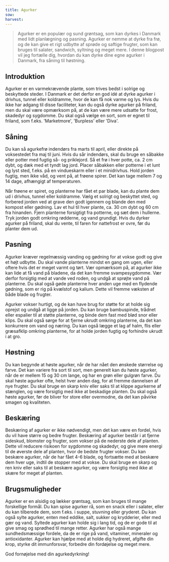 ```yaml
---
title: Agurker
sow:
harvest:
---
```


> Agurker er en populær og sund grøntsag, som kan dyrkes i Danmark med lidt planlægning og pasning. Agurker er nemme at dyrke fra frø, og de kan give et rigt udbytte af sprøde og saftige frugter, som kan bruges til salater, sandwich, syltning og meget mere. I denne blogpost vil jeg fortælle dig, hvordan du kan dyrke dine egne agurker i Danmark, fra såning til høstning.

## Introduktion

Agurker er en varmekrævende plante, som trives bedst i solrige og beskyttede steder. I Danmark er det derfor en god idé at dyrke agurker i drivhus, tunnel eller koldramme, hvor de kan få nok varme og lys. Hvis du ikke har adgang til disse faciliteter, kan du også dyrke agurker på friland, men du skal være opmærksom på, at de kan være mere udsatte for frost, skadedyr og sygdomme. Du skal også vælge en sort, som er egnet til friland, som f.eks. 'Marketmore', 'Burpless' eller 'Diva'.

## Såning

Du kan så agurkefrø indendørs fra marts til april, eller direkte på voksestedet fra maj til juni. Hvis du sår indendørs, skal du bruge en såbakke eller potter med fugtig så- og priklejord. Så et frø i hver potte, ca. 2 cm dybt, og dæk med et tyndt lag jord. Placer såbakken eller potterne i et lunt og lyst sted, f.eks. på en vindueskarm eller i et minidrivhus. Hold jorden fugtig, men ikke våd, og vent på, at frøene spirer. Det kan tage mellem 7 og 14 dage, afhængigt af temperaturen.

Når frøene er spiret, og planterne har fået et par blade, kan du plante dem ud i drivhus, tunnel eller koldramme. Vælg et solrigt og beskyttet sted, og forbered jorden ved at grave den godt igennem og blande den med kompost eller gødning. Lav et hul til hver plante, ca. 30 cm dybt og 60 cm fra hinanden. Fjern planterne forsigtigt fra potterne, og sæt dem i hullerne. Tryk jorden godt omkring rødderne, og vand grundigt. Hvis du dyrker agurker på friland, skal du vente, til faren for nattefrost er ovre, før du planter dem ud.

## Pasning

Agurker kræver regelmæssig vanding og gødning for at vokse godt og give et højt udbytte. Du skal vande planterne mindst en gang om ugen, eller oftere hvis det er meget varmt og tørt. Vær opmærksom på, at agurker ikke kan lide at få vand på bladene, da det kan fremme svampesygdomme. Vær derfor forsigtig med at vande ved roden, og undgå at sprøjte vand på planterne. Du skal også gøde planterne hver anden uge med en flydende gødning, som er rig på kvælstof og kalium. Dette vil fremme væksten af både blade og frugter.

Agurker vokser hurtigt, og de kan have brug for støtte for at holde sig oprejst og undgå at ligge på jorden. Du kan bruge bambuspinde, trådnet eller espalier til at støtte planterne, og binde dem fast med blød snor eller klips. Du skal også sørge for at fjerne ukrudt omkring planterne, da det kan konkurrere om vand og næring. Du kan også lægge et lag af halm, flis eller græsafklip omkring planterne, for at holde jorden fugtig og forhindre ukrudt i at gro.

## Høstning

Du kan begynde at høste agurker, når de har nået den ønskede størrelse og farve. Det kan variere fra sort til sort, men generelt kan du høste agurker, når de er mellem 15 og 30 cm lange, og har en grøn eller gulgrøn farve. Du skal høste agurker ofte, helst hver anden dag, for at fremme dannelsen af nye frugter. Du skal bruge en skarp kniv eller saks til at klippe agurkerne af stænglen, og være forsigtig med ikke at beskadige planten. Du skal også høste agurker, før de bliver for store eller overmodne, da det kan påvirke smagen og kvaliteten.

## Beskæring

Beskæring af agurker er ikke nødvendigt, men det kan være en fordel, hvis du vil have større og bedre frugter. Beskæring af agurker består i at fjerne sideskud, blomster og frugter, som vokser på de nederste dele af planten. Dette vil reducere risikoen for sygdomme og skadedyr, og give mere energi til de øverste dele af planten, hvor de bedste frugter vokser. Du kan beskære agurker, når de har fået 4-6 blade, og fortsætte med at beskære dem hver uge, indtil de stopper med at vokse. Du skal bruge en skarp og ren kniv eller saks til at beskære agurker, og være forsigtig med ikke at skære for meget af planten.

## Brugsmuligheder

Agurker er en alsidig og lækker grøntsag, som kan bruges til mange forskellige formål. Du kan spise agurker rå, som en snack eller i salater, eller du kan tilberede dem, som f.eks. i suppe, stuvning eller gryderet. Du kan også sylte agurker, enten med eddike, salt, sukker og krydderier, eller med gær og vand. Syltede agurker kan holde sig i lang tid, og de er gode til at give smag og sprødhed til mange retter. Agurker har også mange sundhedsmæssige fordele, da de er rige på vand, vitaminer, mineraler og antioxidanter. Agurker kan hjælpe med at holde dig hydreret, afgifte din krop, styrke dit immunforsvar, forbedre din fordøjelse og meget mere.

God fornøjelse med din agurkedyrkning!
